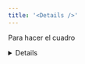 ```yaml
---
title: '<Details />'
---
```


Para hacer el cuadro *<details />* se hace con el siguiente código:

```JSX
<details>
  <summary>Click to expand!</summary>
  This is a hidden text.
</details>
```
<details>
  <summary>Click to expand!</summary>
  This is a hidden text.
</details>

Nosotros lo usamos con la `className='transparent'` para que no se vea el color del cuadro.

```JSX
<details className='transparent'>
  <summary>Click to expand!</summary>
  This is a hidden text.
</details>
```
<details className='transparent'>
  <summary>Click to expand!</summary>
  This is a hidden text.
</details>

Para hacer que el cuadro se abra por defecto, se le agrega el atributo `open`.

```JSX
<details className='transparent' open>
  <summary>Click to expand!</summary>
  This is a hidden text.
</details>
```
<details className='transparent' open>
  <summary>Click to expand!</summary>
  This is a hidden text.
</details>

